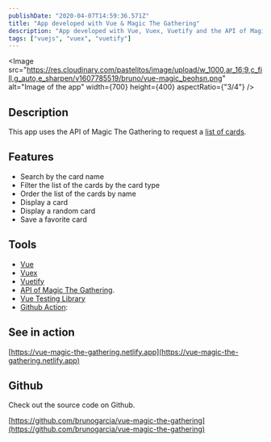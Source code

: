 ```yaml
---
publishDate: "2020-04-07T14:59:36.571Z"
title: "App developed with Vue & Magic The Gathering"
description: "App developed with Vue, Vuex, Vuetify and the API of Magic The Gathering"
tags: ["vuejs", "vuex", "vuetify"]
---
```



<Image
	src="https://res.cloudinary.com/pastelitos/image/upload/w_1000,ar_16:9,c_fill,g_auto,e_sharpen/v1607785519/bruno/vue-magic_beohsn.png"
	alt="Image of the app"
	width={700}
	height={400}
	aspectRatio={"3/4"}
/>

## Description

This app uses the API of Magic The Gathering to request a [list of cards](https://docs.magicthegathering.io/#api_v1cards_list).

## Features

- Search by the card name
- Filter the list of the cards by the card type
- Order the list of the cards by name
- Display a card
- Display a random card
- Save a favorite card

## Tools

- [Vue](https://vuejs.org/)
- [Vuex](https://vuex.vuejs.org/)
- [Vuetify](https://vuetifyjs.com/)
- [API of Magic The Gathering](https://docs.magicthegathering.io/).
- [Vue Testing Library](https://testing-library.com/docs/vue-testing-library/intro)
- [Github Action](https://github.com/brunogarcia/vue-magic-the-gathering/blob/master/.github/workflows/main.yml):

## See in action

[https://vue-magic-the-gathering.netlify.app](https://vue-magic-the-gathering.netlify.app)

## Github

Check out the source code on Github.

[https://github.com/brunogarcia/vue-magic-the-gathering](https://github.com/brunogarcia/vue-magic-the-gathering)
